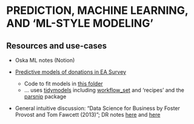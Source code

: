 # **PREDICTION, MACHINE LEARNING, AND 'ML-STYLE MODELING'** {-#modeling}

## Resources and use-cases

- Oska ML notes (Notion)

- [Predictive models of donations in EA Survey](https://rethinkpriorities.github.io/ea_data_public/eas_donations.html#predictive-models)
   - Code to fit models in [this folder](https://github.com/rethinkpriorities/ea-data/tree/master/analysis/predictive)
   - ... uses [tidymodels](https://www.tidymodels.org/) including [workflow_set](https://workflowsets.tidymodels.org/) and 'recipes' and the [parsnip](https://www.tidyverse.org/blog/2018/11/parsnip-0-0-1/) package

- General intuitive discussion: "Data Science for Business by Foster Provost and Tom Fawcett (2013)"; DR notes [here](https://daaronr.github.io/metrics_discussion/n-ds4bs.html) and [here](https://daaronr.github.io/metrics_discussion/control-ml.html)


